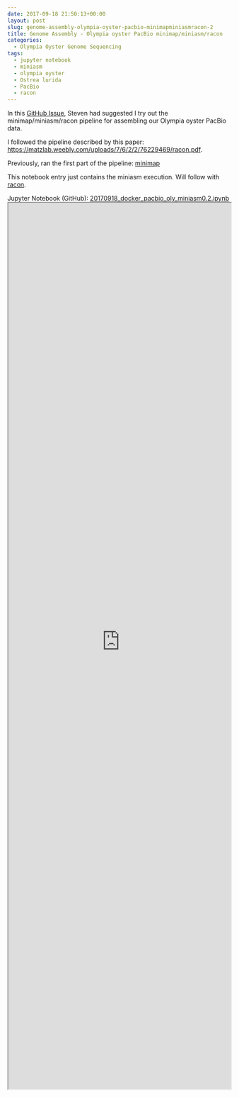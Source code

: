 ```yaml
---
date: 2017-09-18 21:50:13+00:00
layout: post
slug: genome-assembly-olympia-oyster-pacbio-minimapminiasmracon-2
title: Genome Assembly - Olympia oyster PacBio minimap/miniasm/racon
categories:
  - Olympia Oyster Genome Sequencing
tags:
  - jupyter notebook
  - miniasm
  - olympia oyster
  - Ostrea lurida
  - PacBio
  - racon
---
```


In this [GitHub Issue](https://github.com/RobertsLab/project-olympia.oyster-genomic/issues/29), Steven had suggested I try out the minimap/miniasm/racon pipeline for assembling our Olympia oyster PacBio data.

I followed the pipeline described by this paper: [https://matzlab.weebly.com/uploads/7/6/2/2/76229469/racon.pdf](http://matzlab.weebly.com/uploads/7/6/2/2/76229469/racon.pdf).

Previously, ran the first part of the pipeline: [minimap](https://robertslab.github.io/sams-notebook/2017/09/07/genome-assembly-olympia-oyster-pacbio-minimapminiasmracon.html)

This notebook entry just contains the miniasm execution. Will follow with [racon](https://robertslab.github.io/sams-notebook/2017/09/18/genome-assembly-olympia-oyster-pacbio-minimapminiasmracon-3.html).

Jupyter Notebook (GitHub): [20170918_docker_pacbio_oly_miniasm0.2.ipynb](https://github.com/sr320/LabDocs/blob/master/jupyter_nbs/sam/20170918_docker_pacbio_oly_miniasm0.2.ipynb)
<iframe src="https://render.githubusercontent.com/view/ipynb?commit=33abe7f3db5d3aac87c98dd48bcdaa1872be634c&enc;_url=68747470733a2f2f7261772e67697468756275736572636f6e74656e742e636f6d2f73723332302f4c6162446f63732f333361626537663364623564336161633837633938646434386263646161313837326265363334632f6a7570797465725f6e62732f73616d2f32303137303931385f646f636b65725f70616362696f5f6f6c795f6d696e6961736d302e322e6970796e62&nwo;=sr320%2FLabDocs&path;=jupyter_nbs%2Fsam%2F20170918_docker_pacbio_oly_miniasm0.2.ipynb&repository;_id=13746500&repository;_type=Repository#48876c5e-3156-4ac9-bcb6-77e7ff9cf72a" width="100%" height="2000" scrolling="yes"></iframe>
